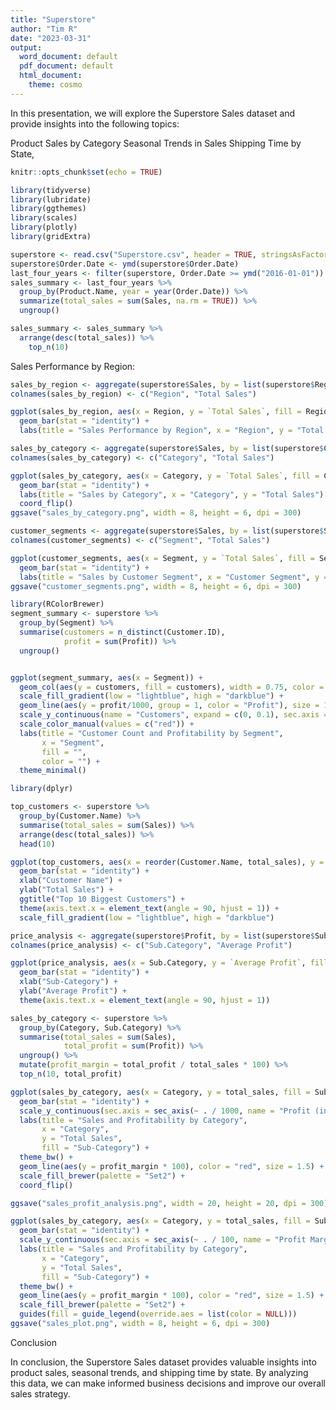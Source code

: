 ```yaml
---
title: "Superstore"
author: "Tim R"
date: "2023-03-31"
output:
  word_document: default
  pdf_document: default
  html_document: 
    theme: cosmo
---
```


In this presentation, we will explore the Superstore Sales dataset and provide insights into the following topics:

Product Sales by Category
Seasonal Trends in Sales
Shipping Time by State, 
```r
knitr::opts_chunk$set(echo = TRUE)
```

```r
library(tidyverse)
library(lubridate)
library(ggthemes)
library(scales)
library(plotly)
library(gridExtra)
```

```r
superstore <- read.csv("Superstore.csv", header = TRUE, stringsAsFactors = FALSE)
superstore$Order.Date <- ymd(superstore$Order.Date)
last_four_years <- filter(superstore, Order.Date >= ymd("2016-01-01"))
sales_summary <- last_four_years %>%
  group_by(Product.Name, year = year(Order.Date)) %>%
  summarize(total_sales = sum(Sales, na.rm = TRUE)) %>%
  ungroup()

sales_summary <- sales_summary %>%
  arrange(desc(total_sales)) %>%
    top_n(10)

```


Sales Performance by Region:

```r
sales_by_region <- aggregate(superstore$Sales, by = list(superstore$Region), FUN = sum)
colnames(sales_by_region) <- c("Region", "Total Sales")

ggplot(sales_by_region, aes(x = Region, y = `Total Sales`, fill = Region)) + 
  geom_bar(stat = "identity") +
  labs(title = "Sales Performance by Region", x = "Region", y = "Total Sales")

```


```r
sales_by_category <- aggregate(superstore$Sales, by = list(superstore$Category), FUN = sum)
colnames(sales_by_category) <- c("Category", "Total Sales")

ggplot(sales_by_category, aes(x = Category, y = `Total Sales`, fill = Category)) + 
  geom_bar(stat = "identity") +
  labs(title = "Sales by Category", x = "Category", y = "Total Sales") +
  coord_flip()
ggsave("sales_by_category.png", width = 8, height = 6, dpi = 300)

```

```r
customer_segments <- aggregate(superstore$Sales, by = list(superstore$Segment), FUN = sum)
colnames(customer_segments) <- c("Segment", "Total Sales")

ggplot(customer_segments, aes(x = Segment, y = `Total Sales`, fill = Segment)) + 
  geom_bar(stat = "identity") +
  labs(title = "Sales by Customer Segment", x = "Customer Segment", y = "Total Sales")
ggsave("customer_segments.png", width = 8, height = 6, dpi = 300)


```

```r
library(RColorBrewer)
segment_summary <- superstore %>%
  group_by(Segment) %>%
  summarise(customers = n_distinct(Customer.ID),
            profit = sum(Profit)) %>%
  ungroup()


ggplot(segment_summary, aes(x = Segment)) +
  geom_col(aes(y = customers, fill = customers), width = 0.75, color = "white") +
  scale_fill_gradient(low = "lightblue", high = "darkblue") +
  geom_line(aes(y = profit/1000, group = 1, color = "Profit"), size = 1.5) +
  scale_y_continuous(name = "Customers", expand = c(0, 0.1), sec.axis = sec_axis(~ . * 1000, name = "Profit (in thousands)", breaks = seq(0, max(segment_summary$profit)/1000, by = 5))) +
  scale_color_manual(values = c("red")) +
  labs(title = "Customer Count and Profitability by Segment",
       x = "Segment",
       fill = "",
       color = "") +
  theme_minimal()

```

```r
library(dplyr)

top_customers <- superstore %>%
  group_by(Customer.Name) %>%
  summarise(total_sales = sum(Sales)) %>%
  arrange(desc(total_sales)) %>%
  head(10)

ggplot(top_customers, aes(x = reorder(Customer.Name, total_sales), y = total_sales, fill = total_sales)) +
  geom_bar(stat = "identity") +
  xlab("Customer Name") +
  ylab("Total Sales") +
  ggtitle("Top 10 Biggest Customers") +
  theme(axis.text.x = element_text(angle = 90, hjust = 1)) +
  scale_fill_gradient(low = "lightblue", high = "darkblue")
```


```r

price_analysis <- aggregate(superstore$Profit, by = list(superstore$Sub.Category), FUN = mean)
colnames(price_analysis) <- c("Sub.Category", "Average Profit")

ggplot(price_analysis, aes(x = Sub.Category, y = `Average Profit`, fill = Sub.Category)) + 
  geom_bar(stat = "identity") +
  xlab("Sub-Category") +
  ylab("Average Profit") +
  theme(axis.text.x = element_text(angle = 90, hjust = 1))

sales_by_category <- superstore %>%
  group_by(Category, Sub.Category) %>%
  summarise(total_sales = sum(Sales),
            total_profit = sum(Profit)) %>%
  ungroup() %>%
  mutate(profit_margin = total_profit / total_sales * 100) %>%
  top_n(10, total_profit)

ggplot(sales_by_category, aes(x = Category, y = total_sales, fill = Sub.Category)) +
  geom_bar(stat = "identity") +
  scale_y_continuous(sec.axis = sec_axis(~ . / 1000, name = "Profit (in thousands)")) +
  labs(title = "Sales and Profitability by Category",
       x = "Category",
       y = "Total Sales",
       fill = "Sub-Category") +
  theme_bw() +
  geom_line(aes(y = profit_margin * 100), color = "red", size = 1.5) +
  scale_fill_brewer(palette = "Set2") +
  coord_flip()

ggsave("sales_profit_analysis.png", width = 20, height = 20, dpi = 300)

```
```r
ggplot(sales_by_category, aes(x = Category, y = total_sales, fill = Sub.Category)) +
  geom_bar(stat = "identity") +
  scale_y_continuous(sec.axis = sec_axis(~ . / 100, name = "Profit Margin (%)")) +
  labs(title = "Sales and Profitability by Category",
       x = "Category",
       y = "Total Sales",
       fill = "Sub-Category") +
  theme_bw() +
  geom_line(aes(y = profit_margin * 100), color = "red", size = 1.5) +
  scale_fill_brewer(palette = "Set2") +
  guides(fill = guide_legend(override.aes = list(color = NULL)))
ggsave("sales_plot.png", width = 8, height = 6, dpi = 300)
```


Conclusion

In conclusion, the Superstore Sales dataset provides valuable insights into product sales, seasonal trends, and shipping time by state. By analyzing this data, we can make informed business decisions and improve our overall sales strategy.



